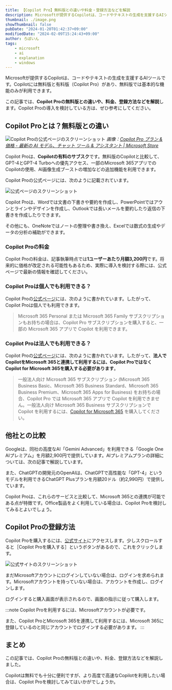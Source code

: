 ```yaml
---
title: 【Copilot Pro】無料版との違いや料金・登録方法などを解説
description: Microsoftが提供するCopilotは、コードやテキストの生成を支援するAIツールです。Copilotには無料版と有料版（Copilot Pro）があり、無料版では基本的な機能のみが利用できます。この記事では、Copilot Proの無料版との違いや、料金、登録方法などを解説します。Copilot Proの導入を検討している方は、ぜひ参考にしてください。
thumbnail: ./image.png
showThumbnail: false
pubDate: "2024-01-20T01:42:37+09:00"
modifiedDate: "2024-02-09T15:24:43+09:00"
author: ろぼいん
tags:
    - microsoft
    - ai
    - explanation
    - windows
---
```



Microsoftが提供するCopilotは、コードやテキストの生成を支援するAIツールです。Copilotには無料版と有料版（Copilot Pro）があり、無料版では基本的な機能のみが利用できます。

この記事では、**Copilot Proの無料版との違いや、料金、登録方法などを解説**します。Copilot Proの導入を検討している方は、ぜひ参考にしてください。

## Copilot Proとは？無料版との違い

![Copilot Proの公式ページのスクリーンショット](./image.png)
*画像：[Copilot Pro プラン & 価格 - 最新の AI モデル、チャット ツール & アシスタント | Microsoft Store](https://www.microsoft.com/ja-jp/store/b/copilotpro)*

Copilot Proは、**Copilotの有料のサブスク**です。無料版のCopilotと比較して、GPT-4とGPT-4 Turboへの優先アクセス、一部のMicrosoft 365アプリでのCopilotの使用、AI画像生成ブーストの増加などの追加機能を利用できます。

Copilot Proの公式ページには、次のように記載されています。

![公式ページのスクリーンショット](./image-1.png)

Copilot Proは、Wordでは文書の下書きや要約を作成し、PowerPointではアウンとラインやデザインを作成し、Outlookでは長いメールを要約したり返信の下書きを作成したりできます。

その他にも、OneNoteではノートの整理や書き換え、Excelでは数式の生成やデータの分析の補助ができます。

### Copilot Proの料金

Copilot Proの料金は、記事執筆時点では**1ユーザーあたり月額3,200円**です。将来的に価格が改定される可能性もあるため、実際に導入を検討する際には、公式ページで最新の情報を確認してください。

### Copilot Proは個人でも利用できる？

Copilot Proの[公式ページ](https://www.microsoft.com/ja-jp/store/b/copilotpro)には、次のように書かれています。したがって、Copilot Proは個人でも利用できます。

> Microsoft 365 Personal または Microsoft 365 Family サブスクリプションもお持ちの場合は、Copilot Pro サブスクリプションを購入すると、一部の Microsoft 365 アプリで Copilot を利用できます。

### Copilot Proは法人でも利用できる？

Copilot Proの[公式ページ](https://www.microsoft.com/ja-jp/store/b/copilotpro)には、次のように書かれています。したがって、**法人でCopilotをMicrosoft 365と連携して利用するには、Copilot ProではなくCopilot for Microsoft 365を購入する必要があります**。

> 一般法人向け Microsoft 365 サブスクリプション (Microsoft 365 Business Basic、Microsoft 365 Business Standard、Microsoft 365 Business Premium、Microsoft 365 Apps for Business) をお持ちの場合、Copilot Pro では Microsoft 365 アプリで Copilot を利用できません。一般法人向け Microsoft 365 Business サブスクリプションで Copilot を利用するには、[Copilot for Microsoft 365](https://www.microsoft.com/microsoft-365/microsoft-copilot) を購入してください。

## 他社との比較

Googleは、同社の高度なAI「Gemini Advanced」を利用できる「Google One AIプレミアム」を月額2,900円で提供しています。AIプレミアムプランの詳細については、次の記事で解説しています。

<ArticleCard link="/article/2024/02/09/google-one-ai-premium-features-and-differences-from-other-plans/" />

また、ChatGPTの開発元のOpenAIは、ChatGPTで高性能な「GPT-4」というモデルを利用できるChatGPT Plusプランを月額20ドル（約2,990円）で提供しています。

Copilot Proは、これらのサービスと比較して、Microsoft 365との連携が可能である点が特徴です。Office製品をよく利用している場合は、Copilot Proを検討してみるとよいでしょう。

## Copilot Proの登録方法

Copilot Proを購入するには、[公式サイト](https://www.microsoft.com/ja-jp/store/b/copilotpro)にアクセスします。少しスクロールすると［Copilot Proを購入する］というボタンがあるので、これをクリックします。

![公式サイトのスクリーンショット](./image-2.png)

まだMicrosoftアカウントにログインしていない場合は、ログインを求められます。Microsoftアカウントを持っていない場合は、アカウントを作成し、ログインします。

ログインすると購入画面が表示されるので、画面の指示に従って購入します。

:::note
Copilot Proを利用するには、Microsoftアカウントが必要です。

また、Copilot ProとMicrosoft 365を連携して利用するには、Microsoft 365に登録しているのと同じアカウントでログインする必要があります。
:::

## まとめ

この記事では、Copilot Proの無料版との違いや、料金、登録方法などを解説しました。

Copilotは無料でも十分に便利ですが、より高度で高速なCopilotを利用したい場合は、Copilot Proを検討してみてはいかがでしょうか。
